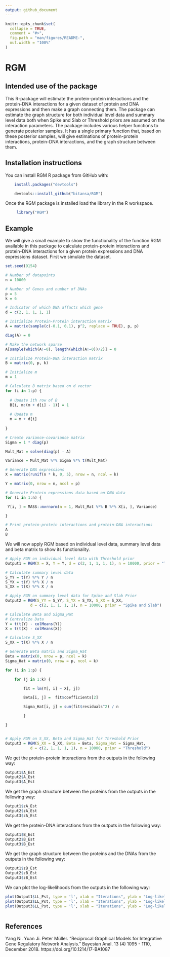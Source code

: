 ```yaml
---
output: github_document
---
```


<!-- README.md is generated from README.Rmd. Please edit that file -->

```r
knitr::opts_chunk$set(
  collapse = TRUE,
  comment = "#>",
  fig.path = "man/figures/README-",
  out.width = "100%"
)
```

# RGM

<!-- badges: start -->
<!-- badges: end -->

## Intended use of the package

This R-package will estimate the protein-protein interactions and the protein-DNA interactions for a given dataset of protein and DNA expressions and then make a graph connecting them. 
The package can estimate the graph structure for both individual level data and summary level data
both when Spike and Slab or Threshold priors are assumed on the interaction parameters. The package includes various helper functions to generate posterior samples.  It has a single primary function that, 
based on these posterior samples, will give estimations of protein-protein interactions, protein-DNA interactions, and the graph structure between them.


## Installation instructions

You can install RGM R package from GitHub with:

```r

    install.packages("devtools")

    devtools::install_github("bitansa/RGM")

```  
      

Once the RGM package is installed load the library in the R workspace.

```r

     library("RGM")

```

## Example


We will give a small example to show the functionality of the function RGM available in this package to calculate protein-protein interactions and protein-DNA interactions for a given protein expressions and DNA expressions dataset. First we simulate the dataset. 


```r

set.seed(9154)

# Number of datapoints
n = 10000

# Number of Genes and number of DNAs
p = 5
k = 6

# Indicator of which DNA affacts which gene
d = c(2, 1, 1, 1, 1)

# Initialize Protein-Protein interaction matrix
A = matrix(sample(c(-0.1, 0.1), p^2, replace = TRUE), p, p)

diag(A) = 0

# Make the network sparse
A[sample(which(A!=0), length(which(A!=0))/2)] = 0

# Initialize Protein-DNA interaction matrix
B = matrix(0, p, k)

# Initialize m
m = 1

# Calculate B matrix based on d vector
for (i in 1:p) {
  
  # Update ith row of B
  B[i, m:(m + d[i] - 1)] = 1
  
  # Update m
  m = m + d[i]
  
}

# Create variance-covariance matrix
Sigma = 1 * diag(p)

Mult_Mat = solve(diag(p) - A)

Variance = Mult_Mat %*% Sigma %*% t(Mult_Mat)

# Generate DNA expressions
X = matrix(runif(n * k, 0, 5), nrow = n, ncol = k)

Y = matrix(0, nrow = n, ncol = p)

# Generate Protein expressions data based on DNA data
for (i in 1:n) {

 Y[i, ] = MASS::mvrnorm(n = 1, Mult_Mat %*% B %*% X[i, ], Variance)

}

# Print protein-protein interactions and protein-DNA interactions
A
B


```

We will now apply RGM based on individual level data, summary level data and beta matrix to show its functionality.

```r

# Apply RGM on individual level data with Threshold prior
Output1 = RGM(X = X, Y = Y, d = c(2, 1, 1, 1, 1), n = 10000, prior = "Threshold")

# Calculate summary level data
S_YY = t(Y) %*% Y / n
S_YX = t(Y) %*% X / n
S_XX = t(X) %*% X / n

# Apply RGM on summary level data for Spike and Slab Prior
Output2 = RGM(S_YY = S_YY, S_YX = S_YX, S_XX = S_XX,
           d = c(2, 1, 1, 1, 1), n = 10000, prior = "Spike and Slab")

# Calculate Beta and Sigma_Hat
# Centralize Data
Y = t(t(Y) - colMeans(Y))
X = t(t(X) - colMeans(X))

# Calculate S_XX
S_XX = t(X) %*% X / n

# Generate Beta matrix and Sigma_Hat
Beta = matrix(0, nrow = p, ncol = k)
Sigma_Hat = matrix(0, nrow = p, ncol = k)

for (i in 1:p) {

    for (j in 1:k) {

        fit = lm(Y[, i] ~ X[, j])

        Beta[i, j] =  fit$coefficients[2]

        Sigma_Hat[i, j] = sum(fit$residuals^2) / n

        }

}


# Apply RGM on S_XX, Beta and Sigma_Hat for Threshold Prior
Output3 = RGM(S_XX = S_XX, Beta = Beta, Sigma_Hat = Sigma_Hat,
           d = c(2, 1, 1, 1, 1), n = 10000, prior = "Threshold")

```


We get the protein-protein interactions from the outputs in the following way:

```r

Output1$A_Est
Output2$A_Est
Output3$A_Est


```
We get the graph structure between the proteins from the outputs in the following way:

```r

Output1$zA_Est
Output2$zA_Est
Output3$zA_Est


```


We get the protein-DNA interactions from the outputs in the following way:

```r

Output1$B_Est
Output2$B_Est
Output3$B_Est


```
We get the graph structure between the proteins and the DNAs from the outputs in the following way:

```r

Output1$zB_Est
Output2$zB_Est
Output3$zB_Est


```

We can plot the log-likelihoods from the outputs in the following way:

```r

plot(Output1$LL_Pst, type = 'l', xlab = "Iterations", ylab = "Log-likelihood", col = 'red')
plot(Output2$LL_Pst, type = 'l', xlab = "Iterations", ylab = "Log-likelihood", col = 'blue')
plot(Output3$LL_Pst, type = 'l', xlab = "Iterations", ylab = "Log-likelihood", col = 'green')



```

## References
Yang Ni. Yuan Ji. Peter Müller. "Reciprocal Graphical Models for Integrative Gene Regulatory Network Analysis." Bayesian Anal. 13 (4) 1095 - 1110, December 2018. https://doi.org/10.1214/17-BA1087
